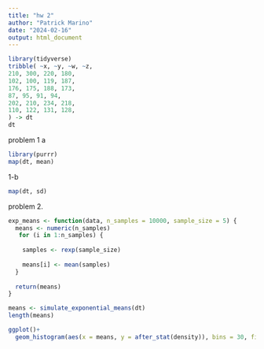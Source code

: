 ```yaml
---
title: "hw 2"
author: "Patrick Marino"
date: "2024-02-16"
output: html_document
---
```



```r
library(tidyverse)
tribble( ~x, ~y, ~w, ~z,
210, 300, 220, 180,
102, 100, 119, 187,
176, 175, 188, 173,
87, 95, 91, 94,
202, 210, 234, 218,
110, 122, 131, 128,
) -> dt
dt

```

problem 1
a
```r
library(purrr)
map(dt, mean)

```

1-b 
```r
map(dt, sd)
```




problem 2. 
```r
exp_means <- function(data, n_samples = 10000, sample_size = 5) {
  means <- numeric(n_samples)
   for (i in 1:n_samples) {
   
    samples <- rexp(sample_size)
    
    means[i] <- mean(samples)
  }
  
  return(means)
}

means <- simulate_exponential_means(dt)
length(means)

ggplot()+
  geom_histogram(aes(x = means, y = after_stat(density)), bins = 30, fill = "skyblue", color = "black")
 
```

